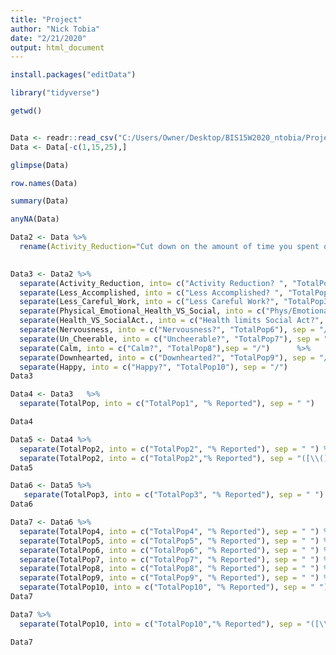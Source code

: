 ```yaml
---
title: "Project"
author: "Nick Tobia"
date: "2/21/2020"
output: html_document
---
```

```r
install.packages("editData")
```


```r
library("tidyverse")
```

```r
getwd()
```


```r
```


```r
Data <- readr::read_csv("C:/Users/Owner/Desktop/BIS15W2020_ntobia/Project/Copy.csv")
Data <- Data[-c(1,15,25),]
```

```r
glimpse(Data)
```



```r
row.names(Data)
```

```r
summary(Data)
```


```r
anyNA(Data)
```

```r
Data2 <- Data %>% 
  rename(Activity_Reduction="Cut down on the amount of time you spent on work or other activities?", Less_Accomplished="Accomplished less than you would like?", Less_Careful_Work= "Did work or other activities less carefully than ususal?", Physical_Emotional_Health_VS_Social= "Has your physical health or emotional problems interfered with your normal social activities?", Health_VS_SocialAct.="Has your health limited your social activities?", Nervousness= "Have you been a very nervous person?", Un_Cheerable="Have you felt so down in the dumps that nothing could cheer you up?", Calm="Have you felt calm and peaceful?",Downhearted="Have you felt downhearted and blue?", Happy="Have you been a happy person?")
         
```

```r
Data3 <- Data2 %>% 
  separate(Activity_Reduction, into= c("Activity Reduction? ", "TotalPop"),  sep = "/")  %>% 
  separate(Less_Accomplished, into = c("Less Accomplished? ", "TotalPop2"), sep = "/")  %>% 
  separate(Less_Careful_Work, into = c("Less Careful Work?", "TotalPop3"), sep = "/")  %>%
  separate(Physical_Emotional_Health_VS_Social, into = c("Phys/Emotional Prob Affectting Social Activity?", "TotalPop4"), sep = "/")    %>% 
  separate(Health_VS_SocialAct., into = c("Health limits Social Act?", "TotalPop5"), sep = "/")   %>% 
  separate(Nervousness, into = c("Nervousness?", "TotalPop6"), sep = "/")   %>% 
  separate(Un_Cheerable, into = c("Uncheerable?", "TotalPop7"), sep = "/")   %>% 
  separate(Calm, into = c("Calm?", "TotalPop8"),sep = "/")      %>% 
  separate(Downhearted, into = c("Downhearted?", "TotalPop9"), sep = "/") %>% 
  separate(Happy, into = c("Happy?", "TotalPop10"), sep = "/")
Data3
```


```r
Data4 <- Data3   %>% 
  separate(TotalPop, into = c("TotalPop1", "% Reported"), sep = " ")

Data4
```


```r
Data5 <- Data4 %>% 
  separate(TotalPop2, into = c("TotalPop2", "% Reported"), sep = " ") %>% 
  separate(TotalPop2, into = c("TotalPop2","% Reported"), sep = "([\\(])")
Data5
```


```r
Data6 <- Data5 %>% 
   separate(TotalPop3, into = c("TotalPop3", "% Reported"), sep = " ")
Data6
```





```r
Data7 <- Data6 %>% 
  separate(TotalPop4, into = c("TotalPop4", "% Reported"), sep = " ") %>% 
  separate(TotalPop5, into = c("TotalPop5", "% Reported"), sep = " ") %>% 
  separate(TotalPop6, into = c("TotalPop6", "% Reported"), sep = " ") %>%
  separate(TotalPop7, into = c("TotalPop7", "% Reported"), sep = " ") %>% 
  separate(TotalPop8, into = c("TotalPop8", "% Reported"), sep = " ") %>% 
  separate(TotalPop9, into = c("TotalPop9", "% Reported"), sep = " ") %>% 
  separate(TotalPop10, into = c("TotalPop10", "% Reported"), sep = " ")
Data7
```



```r
Data7 %>% 
  separate(TotalPop10, into = c("TotalPop10","% Reported"), sep = "([\\(])")
```

```r
Data7
```

